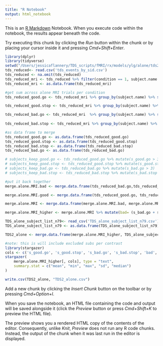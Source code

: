 ```yaml
---
title: "R Notebook"
output: html_notebook
---
```


This is an [R Markdown](http://rmarkdown.rstudio.com) Notebook. When you execute code within the notebook, the results appear beneath the code. 

Try executing this chunk by clicking the *Run* button within the chunk or by placing your cursor inside it and pressing *Cmd+Shift+Enter*. 

```r
library(dplyr)
library(tidyverse)
setwd("/Users/jessicaflannery/TDS_scripts/fMRI/rx/models/ylg/alone/tds2_n79/ttests/reduced")
tds_reduced<- read.csv('tds_events_by_sid.csv')
tds_reduced <- na.omit(tds_reduced)
tds_reduced_mri <- tds_reduced %>% filter(condition == 1, subject.name <'200')
tds_reduced_mri <- as.data.frame(tds_reduced_mri)

#get sum across alone MRI trials per condition
tds_reduced_good.go <- tds_reduced_mri %>% group_by(subject.name) %>% summarize(s_good.go = sum(n_good.go, na.rm = TRUE))

tds_reduced_good.stop <- tds_reduced_mri %>% group_by(subject.name) %>% summarize(s_good.stop = sum(n_good.stop, na.rm = TRUE))

tds_reduced_bad.go <- tds_reduced_mri  %>% group_by(subject.name) %>% summarize(s_bad.go = sum(n_bad.go, na.rm = TRUE))
                                                                               
tds_reduced_bad.stop <- tds_reduced_mri %>% group_by(subject.name) %>% summarize(s_bad.stop = sum(n_bad.stop, na.rm = TRUE))

#as data frame to merge
tds_reduced_good.go <- as.data.frame(tds_reduced_good.go)
tds_reduced_good.stop <- as.data.frame(tds_reduced_good.stop)
tds_reduced_bad.stop <- as.data.frame(tds_reduced_bad.stop)
tds_reduced_bad.go <- as.data.frame(tds_reduced_bad.go)

# subjects_keep_good.go <- tds_reduced_good.go %>% mutate(s_good.go > 3) 
# subjects_keep_good.stop <- tds_reduced_good.stop %>% mutate(s_good.stop > 3) 
# subjects_keep_bad.go <- tds_reduced_bad.go %>% mutate(s_bad.go > 3) 
# subjects_keep_bad.stop <- tds_reduced_bad.stop %>% mutate(s_bad.stop > 3) 

#put it back together
merge.alone.MRI.bad <- merge.data.frame(tds_reduced_bad.go,tds_reduced_bad.stop, by.x = "subject.name")

merge.alone.MRI.good <- merge.data.frame(tds_reduced_good.go, tds_reduced_good.stop, by.x = "subject.name")

merge.alone.MRI <- merge.data.frame(merge.alone.MRI.bad, merge.alone.MRI.good, by.x = "subject.name")

merge.alone.MRI_higher <- merge.alone.MRI %>% mutate(bad= (s_bad.go + s_bad.stop), good= (s_bad.go + s_good.stop), stop= (s_bad.stop + s_good.stop), go= (s_bad.go + s_good.stop))

TDS_alone_subject_list_n79<- read_csv('TDS_alone_subject_list_n79.csv')
TDS_alone_subject_list_n79 <- as.data.frame(TDS_alone_subject_list_n79)

TDS2_alone <- merge.data.frame(merge.alone.MRI_higher, TDS_alone_subject_list_n79, by.y = "subject.name")

#note: this is will include excluded subs per contrast 
library(stargazer)
cols <- c('s_good.go', 's_good.stop', 's_bad.go', 's_bad.stop', 'bad', 'good', 'go', 'stop')
stargazer(
    merge.alone.MRI_higher[, cols], type = "text", 
    summary.stat = c("mean", "min", "max", "sd", "median")
)

write.csv(TDS2_alone, "TDS2_alone.csv")


```

Add a new chunk by clicking the *Insert Chunk* button on the toolbar or by pressing *Cmd+Option+I*.

When you save the notebook, an HTML file containing the code and output will be saved alongside it (click the *Preview* button or press *Cmd+Shift+K* to preview the HTML file). 

The preview shows you a rendered HTML copy of the contents of the editor. Consequently, unlike *Knit*, *Preview* does not run any R code chunks. Instead, the output of the chunk when it was last run in the editor is displayed.

